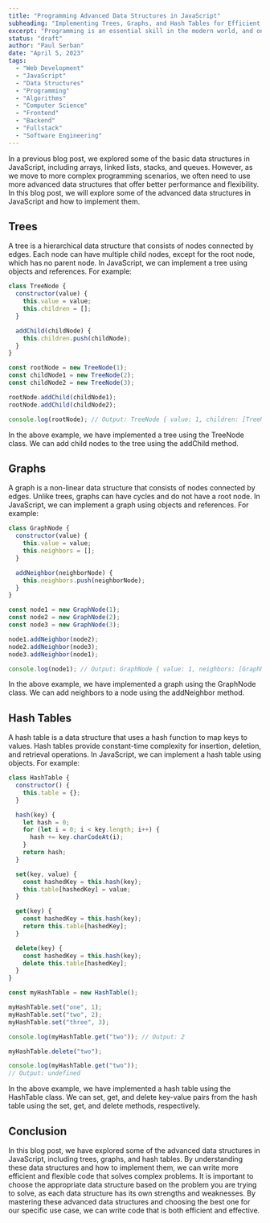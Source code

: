 ```yaml
---
title: "Programming Advanced Data Structures in JavaScript"
subheading: "Implementing Trees, Graphs, and Hash Tables for Efficient and Flexible Code"
excerpt: "Programming is an essential skill in the modern world, and one of the fundamental aspects of programming is understanding data structures. Data structures refer to the way we organize and store data in memory for efficient use in our programs. In this blog post, we will explore some basic data structures in JavaScript and how they can be implemented."
status: "draft"
author: "Paul Serban"
date: "April 5, 2023"
tags:
  - "Web Development"
  - "JavaScript"
  - "Data Structures"
  - "Programming"
  - "Algorithms"
  - "Computer Science"
  - "Frontend"
  - "Backend"
  - "Fullstack"
  - "Software Engineering"
---
```


In a previous blog post, we explored some of the basic data structures in JavaScript, including arrays, linked lists, stacks, and queues. However, as we move to more complex programming scenarios, we often need to use more advanced data structures that offer better performance and flexibility. In this blog post, we will explore some of the advanced data structures in JavaScript and how to implement them.

## Trees
A tree is a hierarchical data structure that consists of nodes connected by edges. Each node can have multiple child nodes, except for the root node, which has no parent node. In JavaScript, we can implement a tree using objects and references. For example:

```javascript
class TreeNode {
  constructor(value) {
    this.value = value;
    this.children = [];
  }

  addChild(childNode) {
    this.children.push(childNode);
  }
}

const rootNode = new TreeNode(1);
const childNode1 = new TreeNode(2);
const childNode2 = new TreeNode(3);

rootNode.addChild(childNode1);
rootNode.addChild(childNode2);

console.log(rootNode); // Output: TreeNode { value: 1, children: [TreeNode { value: 2, children: [] }, TreeNode { value: 3, children: [] }]}
```

In the above example, we have implemented a tree using the TreeNode class. We can add child nodes to the tree using the addChild method.

## Graphs
A graph is a non-linear data structure that consists of nodes connected by edges. Unlike trees, graphs can have cycles and do not have a root node. In JavaScript, we can implement a graph using objects and references. For example:

```javascript
class GraphNode {
  constructor(value) {
    this.value = value;
    this.neighbors = [];
  }

  addNeighbor(neighborNode) {
    this.neighbors.push(neighborNode);
  }
}

const node1 = new GraphNode(1);
const node2 = new GraphNode(2);
const node3 = new GraphNode(3);

node1.addNeighbor(node2);
node2.addNeighbor(node3);
node3.addNeighbor(node1);

console.log(node1); // Output: GraphNode { value: 1, neighbors: [GraphNode { value: 2, neighbors: [GraphNode { value: 3, neighbors: [GraphNode { value: 1, neighbors: [Circular] }] }] }] }
```
In the above example, we have implemented a graph using the GraphNode class. We can add neighbors to a node using the addNeighbor method.

## Hash Tables
A hash table is a data structure that uses a hash function to map keys to values. Hash tables provide constant-time complexity for insertion, deletion, and retrieval operations. In JavaScript, we can implement a hash table using objects. For example:

```javascript
class HashTable {
  constructor() {
    this.table = {};
  }

  hash(key) {
    let hash = 0;
    for (let i = 0; i < key.length; i++) {
      hash += key.charCodeAt(i);
    }
    return hash;
  }

  set(key, value) {
    const hashedKey = this.hash(key);
    this.table[hashedKey] = value;
  }

  get(key) {
    const hashedKey = this.hash(key);
    return this.table[hashedKey];
  }

  delete(key) {
    const hashedKey = this.hash(key);
    delete this.table[hashedKey];
  }
}

const myHashTable = new HashTable();

myHashTable.set("one", 1);
myHashTable.set("two", 2);
myHashTable.set("three", 3);

console.log(myHashTable.get("two")); // Output: 2

myHashTable.delete("two");

console.log(myHashTable.get("two"));
// Output: undefined
```
In the above example, we have implemented a hash table using the HashTable class. We can set, get, and delete key-value pairs from the hash table using the set, get, and delete methods, respectively. 

## Conclusion
In this blog post, we have explored some of the advanced data structures in JavaScript, including trees, graphs, and hash tables. By understanding these data structures and how to implement them, we can write more efficient and flexible code that solves complex problems. It is important to choose the appropriate data structure based on the problem you are trying to solve, as each data structure has its own strengths and weaknesses. By mastering these advanced data structures and choosing the best one for our specific use case, we can write code that is both efficient and effective.
